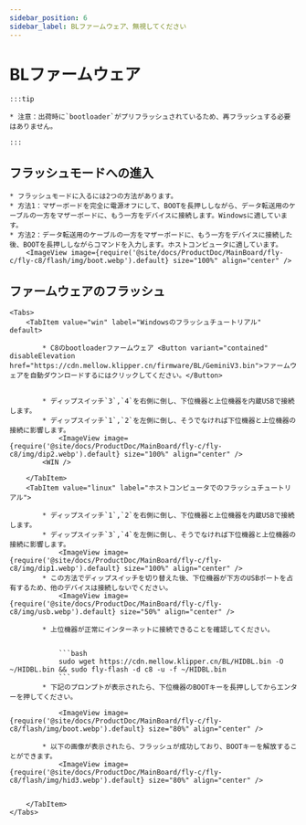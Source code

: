 ```yaml
---
sidebar_position: 6
sidebar_label: BLファームウェア、無視してください
---
```



# BLファームウェア

    :::tip

    * 注意：出荷時に`bootloader`がプリフラッシュされているため、再フラッシュする必要はありません。

    :::

## フラッシュモードへの進入


    * フラッシュモードに入るには2つの方法があります。
    * 方法1：マザーボードを完全に電源オフにして、BOOTを長押ししながら、データ転送用のケーブルの一方をマザーボードに、もう一方をデバイスに接続します。Windowsに適しています。
    * 方法2：データ転送用のケーブルの一方をマザーボードに、もう一方をデバイスに接続した後、BOOTを長押ししながらコマンドを入力します。ホストコンピュータに適しています。
        <ImageView image={require('@site/docs/ProductDoc/MainBoard/fly-c/fly-c8/flash/img/boot.webp').default} size="100%" align="center" />

## ファームウェアのフラッシュ
    <Tabs>
        <TabItem value="win" label="Windowsのフラッシュチュートリアル" default>

            * C8のbootloaderファームウェア <Button variant="contained" disableElevation href="https://cdn.mellow.klipper.cn/firmware/BL/GeminiV3.bin">ファームウェアを自動ダウンロードするにはクリックしてください。</Button>


            * ディップスイッチ`3`,`4`を右側に倒し、下位機器と上位機器を内蔵USBで接続します。
            * ディップスイッチ`1`,`2`を左側に倒し、そうでなければ下位機器と上位機器の接続に影響します。
                <ImageView image={require('@site/docs/ProductDoc/MainBoard/fly-c/fly-c8/img/dip2.webp').default} size="100%" align="center" />
            <WIN />

        </TabItem>
        <TabItem value="linux" label="ホストコンピュータでのフラッシュチュートリアル">

            * ディップスイッチ`1`,`2`を右側に倒し、下位機器と上位機器を内蔵USBで接続します。
            * ディップスイッチ`3`,`4`を左側に倒し、そうでなければ下位機器と上位機器の接続に影響します。
                <ImageView image={require('@site/docs/ProductDoc/MainBoard/fly-c/fly-c8/img/dip1.webp').default} size="100%" align="center" />
            * この方法でディップスイッチを切り替えた後、下位機器が下方のUSBポートを占有するため、他のデバイスは接続しないでください。
                <ImageView image={require('@site/docs/ProductDoc/MainBoard/fly-c/fly-c8/img/usb.webp').default} size="50%" align="center" />

            * 上位機器が正常にインターネットに接続できることを確認してください。


                ```bash
                sudo wget https://cdn.mellow.klipper.cn/BL/HIDBL.bin -O ~/HIDBL.bin && sudo fly-flash -d c8 -u -f ~/HIDBL.bin
                ```
            * 下記のプロンプトが表示されたら、下位機器のBOOTキーを長押ししてからエンターを押してください。

                <ImageView image={require('@site/docs/ProductDoc/MainBoard/fly-c/fly-c8/flash/img/boot.webp').default} size="80%" align="center" />

            * 以下の画像が表示されたら、フラッシュが成功しており、BOOTキーを解放することができます。
                <ImageView image={require('@site/docs/ProductDoc/MainBoard/fly-c/fly-c8/flash/img/hid3.webp').default} size="80%" align="center" />


        </TabItem>
    </Tabs>
